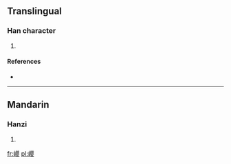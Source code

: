 ==Translingual==

===Han character===
{{Han char|rn=46|rad=山|as=17|sn=20|four=|canj=山月金女 (UBCV)}}

# {{defn|Han|sort=山17}}

====References====
* {{Han ref|kx=0322.270|dkj=08621|dj=0622.390|hdz=10806.130|uh=5DCA|ud=24010}}

----

==Mandarin==

===Hanzi===
{{cmn-hanzi|pin=[[yǐng]] ([[ying3]])|wg=ying<sup>3</sup>}}

# {{defn|lang=cmn|sort=山17}}

[[fr:巊]]
[[pl:巊]]